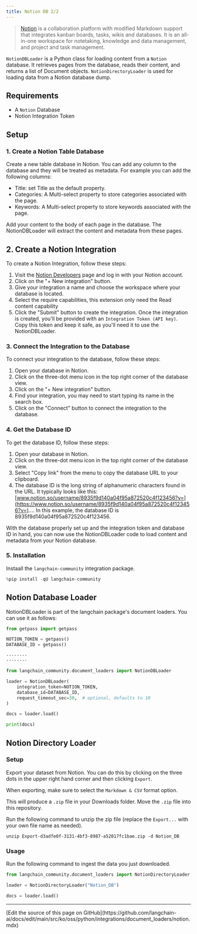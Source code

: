 ```yaml
---
title: Notion DB 2/2
---
```


>[Notion](https://www.notion.so/) is a collaboration platform with modified Markdown support that integrates kanban boards, tasks, wikis and databases. It is an all-in-one workspace for notetaking, knowledge and data management, and project and task management.

`NotionDBLoader` is a Python class for loading content from a `Notion` database. It retrieves pages from the database, reads their content, and returns a list of Document objects. `NotionDirectoryLoader` is used for loading data from a Notion database dump.

## Requirements

- A `Notion` Database
- Notion Integration Token

## Setup

### 1. Create a Notion Table Database

Create a new table database in Notion. You can add any column to the database and they will be treated as metadata. For example you can add the following columns:

- Title: set Title as the default property.
- Categories: A Multi-select property to store categories associated with the page.
- Keywords: A Multi-select property to store keywords associated with the page.

Add your content to the body of each page in the database. The NotionDBLoader will extract the content and metadata from these pages.

## 2. Create a Notion Integration

To create a Notion Integration, follow these steps:

1. Visit the [Notion Developers](https://www.notion.com/my-integrations) page and log in with your Notion account.
2. Click on the "+ New integration" button.
3. Give your integration a name and choose the workspace where your database is located.
4. Select the require capabilities, this extension only need the Read content capability
5. Click the "Submit" button to create the integration.
Once the integration is created, you'll be provided with an `Integration Token (API key)`. Copy this token and keep it safe, as you'll need it to use the NotionDBLoader.

### 3. Connect the Integration to the Database

To connect your integration to the database, follow these steps:

1. Open your database in Notion.
2. Click on the three-dot menu icon in the top right corner of the database view.
3. Click on the "+ New integration" button.
4. Find your integration, you may need to start typing its name in the search box.
5. Click on the "Connect" button to connect the integration to the database.

### 4. Get the Database ID

To get the database ID, follow these steps:

1. Open your database in Notion.
2. Click on the three-dot menu icon in the top right corner of the database view.
3. Select "Copy link" from the menu to copy the database URL to your clipboard.
4. The database ID is the long string of alphanumeric characters found in the URL. It typically looks like this: [www.notion.so/username/8935f9d140a04f95a872520c4f123456?v=](https://www.notion.so/username/8935f9d140a04f95a872520c4f123456?v=).... In this example, the database ID is 8935f9d140a04f95a872520c4f123456.

With the database properly set up and the integration token and database ID in hand, you can now use the NotionDBLoader code to load content and metadata from your Notion database.

### 5. Installation

Instaall the `langchain-community` integration package.

```python
%pip install -qU langchain-community
```

## Notion Database Loader

NotionDBLoader is part of the langchain package's document loaders. You can use it as follows:

```python
from getpass import getpass

NOTION_TOKEN = getpass()
DATABASE_ID = getpass()
```

```output
········
········
```

```python
from langchain_community.document_loaders import NotionDBLoader
```

```python
loader = NotionDBLoader(
    integration_token=NOTION_TOKEN,
    database_id=DATABASE_ID,
    request_timeout_sec=30,  # optional, defaults to 10
)
```

```python
docs = loader.load()
```

```python
print(docs)
```

## Notion Directory Loader

### Setup

Export your dataset from Notion. You can do this by clicking on the three dots in the upper right hand corner and then clicking `Export`.

When exporting, make sure to select the `Markdown & CSV` format option.

This will produce a `.zip` file in your Downloads folder. Move the `.zip` file into this repository.

Run the following command to unzip the zip file (replace the `Export...` with your own file name as needed).

```shell
unzip Export-d3adfe0f-3131-4bf3-8987-a52017fc1bae.zip -d Notion_DB
```

### Usage

Run the following command to ingest the data you just downloaded.

```python
from langchain_community.document_loaders import NotionDirectoryLoader

loader = NotionDirectoryLoader("Notion_DB")
```

```python
docs = loader.load()
```

---

<Callout icon="pen-to-square" iconType="regular">
  [Edit the source of this page on GitHub](https://github.com/langchain-ai/docs/edit/main/src/ko/oss/python/integrations/document_loaders/notion.mdx)
</Callout>

